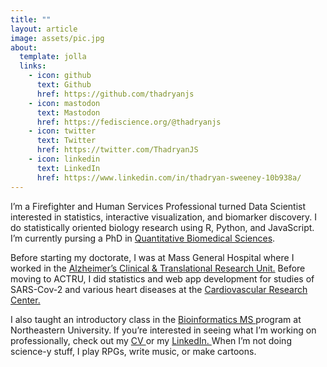 ```yaml
---
title: ""
layout: article
image: assets/pic.jpg
about:
  template: jolla 
  links:
    - icon: github
      text: Github
      href: https://github.com/thadryanjs
    - icon: mastodon
      text: Mastodon
      href: https://fediscience.org/@thadryanjs
    - icon: twitter
      text: Twitter
      href: https://twitter.com/ThadryanJS
    - icon: linkedin
      text: LinkedIn
      href: https://www.linkedin.com/in/thadryan-sweeney-10b938a/
---
```

I'm a Firefighter and Human Services Professional turned Data Scientist interested in statistics, interactive visualization, and biomarker discovery. I do statistically oriented biology research using R, Python, and JavaScript. I'm currently pursing a PhD in <a href="https://geiselmed.dartmouth.edu/qbs/">Quantitative Biomedical Sciences</a>.

Before starting my doctorate, I was at Mass General Hospital where I worked in the <a href="https://www.actru.org/"> Alzheimer's Clinical & Translational Research Unit.</a> 
Before moving to ACTRU, I did statistics and web app development for studies of SARS-Cov-2 and various heart diseases
at the <a href="https://cvrc.massgeneral.org/"> Cardiovascular Research Center.</a> 

I also taught an introductory class in the 
<a href="https://www.northeastern.edu/graduate/program/master-of-science-in-bioinformatics-online-14245/">Bioinformatics MS </a>
program at Northeastern University. If you're interested in seeing what I'm working on professionally, check out my <a href="/CV"> CV </a> or my <a href=https://www.linkedin.com/in/thadryan-sweeney-10b938a> LinkedIn. </a>
When I'm not doing science-y stuff, I play RPGs, write music, or make cartoons.

<!-- Of the links below, <a rel="me" href="https://fediscience.org/@thadryanjs">Mastodon</a> is my preferred platform. -->

<!-- <a rel="me" href="https://fediscience.org/@thadryanjs">Mastodon</a> -->